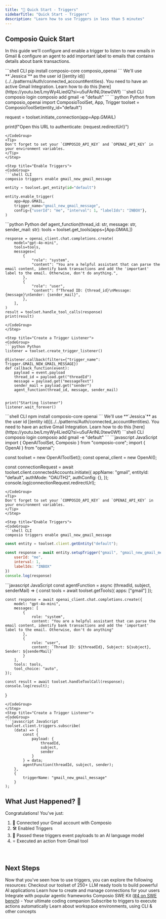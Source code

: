 ```yaml
---
title: "🚀 Quick Start - Triggers"
sidebarTitle: "Quick Start - Triggers"
description: "Learn how to use Triggers in less than 5 minutes"
---
```


## Composio Quick Start
In this guide we'll configure and enable a trigger to listen to new emails in Gmail & configure an agent to add important label to emails that contains details about bank transactions.

<Tabs>
<Tab title="Python">
<Steps>

<Step title="Install Libraries">
```shell CLI
pip install composio-core composio_openai
```
</Step>

<Step title="Connect Your Gmail Account">
We'll use **`Jessica`** as the user id [(entity id)](../../patterns/Auth/connected_account#entities).
<Info>You need to have an active Gmail Integration. Learn how to do this [here](https://youtu.be/LmyWy4LiedQ?si=u5uFArlNL0tew0Wf)</Info>
<CodeGroup>
```shell CLI
composio login 
composio add gmail -e "default"
```
```python Python
from composio_openai import ComposioToolSet, App, Trigger
toolset = ComposioToolSet(entity_id="default")

request = toolset.initiate_connection(app=App.GMAIL)

print(f"Open this URL to authenticate: {request.redirectUrl}")
```
</CodeGroup>
<Tip>
Don't forget to set your `COMPOSIO_API_KEY` and `OPENAI_API_KEY` in your environment variables.
</Tip>
</Step>

<Step title="Enable Triggers">
<CodeGroup>
```shell CLI
composio triggers enable gmail_new_gmail_message
```
```python Python
entity = toolset.get_entity(id="default")

entity.enable_trigger(
    app=App.GMAIL,
    trigger_name="gmail_new_gmail_message",
    config={"userId": "me", "interval": 1, "labelIds": "INBOX"},
)
```
</CodeGroup>
</Step>

<Step title="Create an Agent">
<CodeGroup>
```python Python
def agent_function(thread_id: str, message: str, sender_mail: str):
    tools = toolset.get_tools(apps=[App.GMAIL])

    response = openai_client.chat.completions.create(
        model="gpt-4o-mini",
        tools=tools,
        messages=[
            {
                "role": "system",
                "content": "You are a helpful assistant that can parse the email content, identify bank transactions and add the 'important' label to the email. Otherwise, don't do anything.",
            },
            {
                "role": "user",
                "content": f"Thread ID: {thread_id}\nMessage: {message}\nSender: {sender_mail}",
            },
        ],
    )
    result = toolset.handle_tool_calls(response)
    print(result)
```
</CodeGroup>
</Step>

<Step title="Create a Trigger Listener">
<CodeGroup>
```python Python
listener = toolset.create_trigger_listener()

@listener.callback(filters={"trigger_name": Trigger.GMAIL_NEW_GMAIL_MESSAGE})
def callback_function(event):
    payload = event.payload
    thread_id = payload.get("threadId")
    message = payload.get("messageText")
    sender_mail = payload.get("sender")
    agent_function(thread_id, message, sender_mail)


print("Starting listener")
listener.wait_forever()
```
</CodeGroup>
</Step>
</Steps>
</Tab>

<Tab title="JavaScript">
<Steps>
<Step title="Install Libraries">
<CodeGroup>
```shell CLI
npm install composio-core openai
```
</CodeGroup>
</Step>

<Step title="Connect Your Gmail Account">
We'll use **`Jessica`** as the user id [(entity id)](../../patterns/Auth/connected_account#entities).
<Info>You need to have an active Gmail Integration. Learn how to do this [here](https://youtu.be/LmyWy4LiedQ?si=u5uFArlNL0tew0Wf)</Info>

<CodeGroup>
```shell CLI
composio login
composio add gmail -e "default" 
```
```javascript JavaScript
import { OpenAIToolSet, Composio } from "composio-core";
import { OpenAI } from "openai";

const toolset = new OpenAIToolSet();
const openai_client = new OpenAI();

const connectionRequest = await toolset.client.connectedAccounts.initiate({
    appName: "gmail",
    entityId: "default",
    authMode: "OAUTH2",
    authConfig: {},
});
console.log(connectionRequest.redirectUrl);
```
</CodeGroup>
<Tip>
Don't forget to set your `COMPOSIO_API_KEY` and `OPENAI_API_KEY` in your environment variables.
</Tip>
</Step>

<Step title="Enable Triggers">
<CodeGroup>
```shell CLI
composio triggers enable gmail_new_gmail_message
```
```javascript JavaScript
const entity = toolset.client.getEntity("default");

const response = await entity.setupTrigger("gmail", "gmail_new_gmail_message", {
    userId: "me",
    interval: 1,
    labelIds: "INBOX"
})
console.log(response)
```
</CodeGroup>
</Step>

<Step title="Create an Agent">
<CodeGroup>
```javascript JavaScript
const agentFunction = async (threadId, subject, senderMail) => {
    const tools = await toolset.getTools({ apps: ["gmail"] });

    const response = await openai_client.chat.completions.create({
        model: "gpt-4o-mini",
        messages: [
            {
                role: "system",
                content: "You are a helpful assistant that can parse the email content, identify bank transactions and add the 'important' label to the email. Otherwise, don't do anything"
            },
            {
                role: "user",
                content: `Thread ID: ${threadId}, Subject: ${subject}, Sender: ${senderMail}`
            }
        ],
        tools: tools,
        tool_choice: "auto",
    });

    const result = await toolset.handleToolCall(response);
    console.log(result);
}
```
</CodeGroup>
</Step>
<Step title="Create a Trigger Listener">
<CodeGroup>
```javascript JavaScript
toolset.client.triggers.subscribe(
    (data) => {
        const {
            payload: {
                threadId,
                subject,
                sender
            }
        } = data;
        agentFunction(threadId, subject, sender);
    },
    {
        triggerName: "gmail_new_gmail_message"
    }
);
```
</CodeGroup>
</Step>

</Steps>
</Tab>
</Tabs>

## What Just Happened? 🎉

Congratulations! You've just:

1. 🔐 Connected your Gmail account with Composio
2. 🛠 Enabled Triggers
3. 🧠 Passed these triggers event payloads to an AI language model
4. ⭐ Executed an action from Gmail tool

<br/>

## Next Steps
Now that you've seen how to use triggers, you can explore the following resources:
<CardGroup cols={2}>
<Card title="Tools" href="../../patterns/tools/what-are-tools">
Checkout our toolset of 250+ LLM ready tools to build powerful AI applications
</Card>
<Card title="Connections" href="patterns/Auth/connected_account">
Learn how to create and manage connections for your users
</Card>
<Card title="Compatible Agentic Frameworks" href="/framework/autogen">
Integrate with popular agentic frameworks
</Card>
<Card title="Kits" href="../../swekit/introduction">
Composio SWE Kit ([#4 on SWE bench](https://www.swebench.com)) - Your ultimate coding companion
</Card>
<Card title="Triggers" href="/patterns/triggers/triggers">
Subscribe to triggers to execute actions automatically
</Card>
<Card title="Other Concepts" href="../../introduction/foundations/components/workspace">
Learn about workspace environments, using CLI & other concepts
</Card>
</CardGroup>
